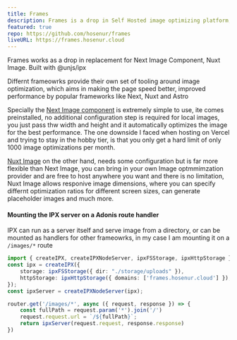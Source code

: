 ```yaml
---
title: Frames
description: Frames is a drop in Self Hosted image optimizing platform, and a drop in replacement  for Next Image, Nuxt Image, Astro Image. Built with @unjs/ipx 
featured: true
repo: https://github.com/hosenur/frames
liveURL: https://frames.hosenur.cloud
---
```

Frames works as a drop in replacement for Next Image Component, Nuxt Image. Built with @unjs/ipx

Differnt frameowrks provide their own set of tooling around image optimization, which aims in making the page speed better, improved performance by popular frameworks like Next, Nuxt and Astro

Specially the [Next Image component](https://nextjs.org/docs/pages/api-reference/components/image) is extremely simple to use, ite comes preinstalled, no additional configuration step is required for local images, you just pass thw width and height and it automatically optimizes the image for the best performance. The one downside I faced when hosting on Vercel and trying to stay in the hobby tier, is  that you only get a hard limit of only 1000 image optimizations per month.

[Nuxt Image](https://image.nuxt.com/) on the other hand, needs some configuration but is far more flexible than Next Image, you can bring in your own Image optmmimzation provider and are free to host anywhere you want and there is no limitation, Nuxt Image allows responive image dimensions, where you can specify differnt optimization ratios for different screen sizes, can generate placeholder images and much more. 

#### Mounting the IPX server on a Adonis route handler
IPX can run as a server itself and serve image from a directory, or can be mounted as handlers for other frameowrks, in my case I am mounting it on a `/images/*` route
```ts
import { createIPX, createIPXNodeServer, ipxFSStorage, ipxHttpStorage } from 'ipx';
const ipx = createIPX({
    storage: ipxFSStorage({ dir: "./storage/uploads" }), 
    httpStorage: ipxHttpStorage({ domains: ['frames.hosenur.cloud'] }), 
});
const ipxServer = createIPXNodeServer(ipx);

router.get('/images/*', async ({ request, response }) => {
    const fullPath = request.param('*').join('/')
    request.request.url = `/${fullPath}`;
    return ipxServer(request.request, response.response)
})
```